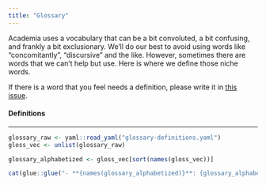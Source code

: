 ```yaml
---
title: "Glossary"
---
```


Academia uses a vocabulary that can be a bit convoluted, a bit confusing, and frankly a bit exclusionary. We'll do our best to avoid using words like "concomitantly", "discursive" and the like. However, sometimes there are words that we can't help but use. Here is where we define those niche words. 

If there is a word that you feel needs a definition, please write it in [this issue](https://github.com/JosiahParry/urban-informatics.org/issues/2).

#### Definitions 

--------

```r
glossary_raw <- yaml::read_yaml("glossary-definitions.yaml")  
gloss_vec <- unlist(glossary_raw)

glossary_alphabetized <- gloss_vec[sort(names(gloss_vec))]

cat(glue::glue("- **{names(glossary_alphabetized)}**: {glossary_alphabetized}"), sep = "\n")
```
